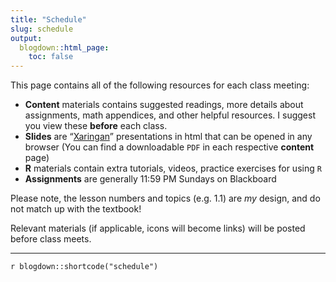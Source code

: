 ```yaml
---
title: "Schedule"
slug: schedule
output:
  blogdown::html_page:
    toc: false
---
```


This page contains all of the following resources for each class meeting: 

- <i class="fas fa-info-circle"></i> **Content** materials contains suggested readings, more details about assignments, math appendices, and other helpful resources. I suggest you view these **before** each class.
- <i class="fas fa-chalkboard-teacher"></i> **Slides** are "[Xaringan](https://github.com/yihui/xaringan)" presentations in html that can be opened in any browser (You can find a downloadable <i class="fas fa-file-pdf"></i> `PDF` in each respective <i class="fas fa-info-circle"></i> **content** page)
- <i class="fas fa-registered"></i> **R** materials contain extra tutorials, videos, practice exercises for using `R`
- <i class="fas fa-laptop-code"></i> **Assignments** are generally 11:59 PM Sundays on Blackboard

Please note, the lesson numbers and topics (e.g. 1.1) are *my* design, and do not match up with the textbook!

Relevant materials (if applicable, icons will become links) will be posted before class meets.

---

`r blogdown::shortcode("schedule")`
